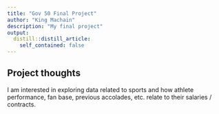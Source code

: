 ```yaml
---
title: "Gov 50 Final Project"
author: "King Machain"
description: "My final project"
output:
  distill::distill_article:
    self_contained: false
---
```




## Project thoughts

I am interested in exploring data related to sports and how athlete performance, fan base, previous accolades, etc. relate to their salaries / contracts. 